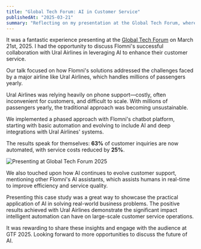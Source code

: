 ```yaml
---
title: "Global Tech Forum: AI in Customer Service"
publishedAt: "2025-03-21"
summary: "Reflecting on my presentation at the Global Tech Forum, where I discussed how Flomni helped Ural Airlines automate customer service using AI and chatbots."
---
```


It was a fantastic experience presenting at the [Global Tech Forum](https://globaltechforum.ru/march2025) on March 21st, 2025. I had the opportunity to discuss Flomni's successful collaboration with Ural Airlines in leveraging AI to enhance their customer service.

Our talk focused on how Flomni's solutions addressed the challenges faced by a major airline like Ural Airlines, which handles millions of passengers yearly.

Ural Airlines was relying heavily on phone support—costly, often inconvenient for customers, and difficult to scale. With millions of passengers yearly, the traditional approach was becoming unsustainable.

We implemented a phased approach with Flomni's chatbot platform, starting with basic automation and evolving to include AI and deep integrations with Ural Airlines' systems.

The results speak for themselves: **63%** of customer inquiries are now automated, with service costs reduced by **25%**.

![Presenting at Global Tech Forum 2025](https://oj9anrnpmq5owbkj.public.blob.vercel-storage.com/global-tech-forum-LVFpgaPLHvS5z5kkfjQdc6rq9HKlI3.webp)

We also touched upon how AI continues to evolve customer support, mentioning other Flomni's AI assistants, which assists humans in real-time to improve efficiency and service quality.

Presenting this case study was a great way to showcase the practical application of AI in solving real-world business problems. The positive results achieved with Ural Airlines demonstrate the significant impact intelligent automation can have on large-scale customer service operations.

It was rewarding to share these insights and engage with the audience at GTF 2025. Looking forward to more opportunities to discuss the future of AI.

